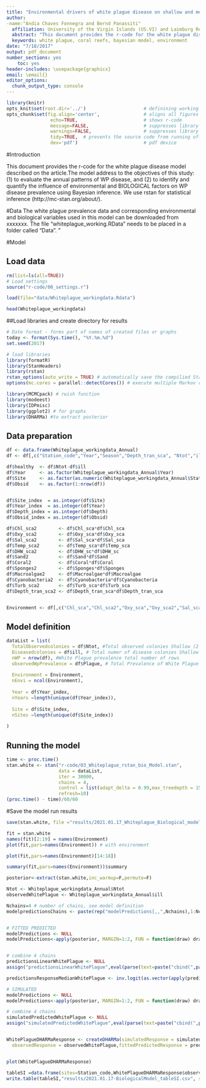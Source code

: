 ```yaml
---
title: "Environmental drivers of white plague disease on shallow and mesophotic coral reefs, U.S. Virgin Islands- Annual Model Biological and Environmental combined"
author: 
-name:"Andia Chaves Fonnegra and Bernd Panassiti"
  affiliation: University of the Virgin Islands (US.VI) and Laimburg Research Center (Italy)
  abstract: "This document provides the r-code for the white plague disease model described on the article:"Environmental drivers of white plague disease on shallow and mesophotic coral reefs, U.S. Virgin Islands" Description of the model in terms of data collection, white plague disease, parameter estimations and fitting of the model can be found in Appendix A."
  keywords: white plague, coral reefs, bayesian model, environment
date: "7/18/2017"
output: pdf_document
number_sections: yes
    toc: yes
header-includes: \usepackage{graphicx}
email: \email{}
editor_options: 
  chunk_output_type: console
---
```


```r
library(knitr)
opts_knit$set(root.dir='../')                     # definining working directory; or normalizePath('../')
opts_chunk$set(fig.align='center',                # aligns all figures
                echo=TRUE,                        # shows r-code
                message=FALSE,                    # suppresses library outputs
                warnings=FALSE,                   # suppresses library outputs
                tidy=TRUE,  # prevents the source code from running off a pdf page
                dev='pdf')                        # pdf device
```

#Introduction

This document provides the r-code for the white plague disease model described on the article.The model address to the objectives of this study: (1) to evaluate the annual patterns of WP disease, and (2) to identify and quantify the influence of environmental and BIOLOGICAL factors on WP disease prevalence using Bayesian inference. We use rstan for statistical inference (http://mc-stan.org/about/). 

#Data
The white plague prevalence data and corresponding environmental and biological variables used in this model can be downloaded from xxxxxxx. The file "whiteplague_working.RData" needs to be placed in a folder called "Data".
"

#Model

## Load data
```r
rm(list=ls(all=TRUE))
# Load settings
source("r-code/00_settings.r")

load(file="data/Whiteplague_workingdata.Rdata")

head(Whiteplague_workingdata)
```


##Load libraries and create directory for results
```r
# Date format - forms part of names of created files or graphs
today <- format(Sys.time(), "%Y.%m.%d")
set.seed(2017)

# load libraries
library(formatR)
library(StanHeaders)
library(rstan)
rstan_options(auto_write = TRUE) # automatically save the compilied Stan program
options(mc.cores = parallel::detectCores()) # execute multiple Markov chains in paral

library(MCMCpack) # rwish function
library(modeest)
library(IDPmisc)
library(ggplot2) # for graphs
library(DHARMa) #to extract posterior
```



## Data preparation
```r
df <- data.frame(Whiteplague_workingdata_Annual)
df <- df[,c("Station_code","Year","Season","Depth_tran_sca", "Ntot","ill","Plague","Chl_sca","Oxy_sca","Sal_sca","Turb_sca","Temp_sca","DHW_sca", "Sand", "Coral", "Sponges","Macroalgae", "Cyanobacteria")]

df$healthy  <- df$Ntot-df$ill
df$Year     <- as.factor(Whiteplague_workingdata_Annual$Year)
df$Site     <- as.factor(as.numeric(Whiteplague_workingdata_Annual$Station_code))
df$Obsid    <- as.factor(1:nrow(df))


df$Site_index  = as.integer(df$Site)
df$Year_index  = as.integer(df$Year)
df$Depth_index = as.integer(df$Depth)
df$Obsid_index = as.integer(df$Obsid)

df$Chl_sca2        <- df$Chl_sca*df$Chl_sca
df$Oxy_sca2        <- df$Oxy_sca*df$Oxy_sca
df$Sal_sca2        <- df$Sal_sca*df$Sal_sca
df$Temp_sca2       <- df$Temp_sca*df$Temp_sca
df$DHW_sca2        <- df$DHW_sc*df$DHW_sc
df$Sand2           <- df$Sand*df$Sand
df$Coral2          <- df$Coral*df$Coral
df$Sponges2        <- df$Sponges*df$Sponges
df$Macroalgae2     <- df$Macroalgae*df$Macroalgae
df$Cyanobacteria2  <- df$Cyanobacteria*df$Cyanobacteria
df$Turb_sca2       <- df$Turb_sca*df$Turb_sca
df$Depth_tran_sca2 <- df$Depth_tran_sca*df$Depth_tran_sca


Environment <- df[,c("Chl_sca","Chl_sca2","Oxy_sca","Oxy_sca2","Sal_sca","Sal_sca2","Turb_sca","Turb_sca2","Temp_sca","Temp_sca2", "DHW_sca","DHW_sca2","Depth_tran_sca","Sand","Coral","Sponges","Macroalgae", "Cyanobacteria")]
```


## Model definition
```r
dataList = list(
  TotalObservedcolonies = df$Ntot, #Total observed colonies Shallow (2 years) Deep (4 years)
  Diseasedcolonies = df$ill, # Total numer of disease colonies Shallow (2 years) Deep (4 years)
  nWP = nrow(df), #White Plague prevalence total number of rows
  observedWpPrevalence = df$Plague, # Total Prevalence of White Plague Shallow (2 years) Deep (4 years)
  
  Environment = Environment,
  nEnvi = ncol(Environment),
  
  Year = df$Year_index,
  nYears =length(unique(df$Year_index)),
  
  Site = df$Site_index,
  nSites =length(unique(df$Site_index))
       
)
```


## Running the model

```r
time <- proc.time()
stan.white <- stan("r-code/03_Whiteplague_rstan_bio_Model.stan",
                   data = dataList,
                   iter = 30000, 
                   chains = 4,
                   control = list(adapt_delta = 0.99,max_treedepth = 15),
                   refresh=10)
(proc.time() - time)/60/60
```


#Save the model run results
```r
save(stan.white, file ="results/2021.01.17_Whiteplague_Biological_model_result.Rdata")
```


```r
fit = stan.white
names(fit)[2:19] = names(Environment)
plot(fit,pars=names(Environment)) # with environment

plot(fit,pars=names(Environment)[14:18])

summary(fit,pars=names(Environment))$summary
```




```r
posterior<-extract(stan.white,inc_warmup=F,permute=F)

Ntot <- Whiteplague_workingdata_Annual$Ntot
observedWhitePlague <- Whiteplague_workingdata_Annual$ill

Nchains=4 # number of chains, see model definition
modelpredictionsChains <- paste(rep("modelPredictions[,,",Nchains),1:Nchains,rep("]",Nchains),sep="")


# FITTED PREDICTED
modelPredictions <- NULL
modelPredictions<-apply(posterior, MARGIN=1:2, FUN = function(draw) draw[grepl("^RealDisease[\\[]",names(draw))])


# combine 4 chains
predictionsLinearWhitePlague <- NULL
assign("predictionsLinearWhitePlague",eval(parse(text=paste("cbind(",paste(modelpredictionsChains, collapse = ","),")",sep=""))))

predictionsResponseMedianWhitePlague <- inv.logit(as.vector(apply(predictionsLinearWhitePlague, 1, median)))*Ntot

# SIMULATED
modelPredictions <- NULL
modelPredictions<-apply(posterior, MARGIN=1:2, FUN = function(draw) draw[grepl("^DiseasePredictions[\\[]",names(draw))])

# combine 4 chains
simulatedPredictedWhitePlague <- NULL
assign("simulatedPredictedWhitePlague",eval(parse(text=paste("cbind(",paste(modelpredictionsChains, collapse = ","),")",sep=""))))


WhitePlagueDHARMaResponse <- createDHARMa(simulatedResponse = simulatedPredictedWhitePlague,
  observedResponse = observedWhitePlague,fittedPredictedResponse = predictionsResponseMedianWhitePlague,integerResponse = T)


plot(WhitePlagueDHARMaResponse)
```


```r
tableSI =data.frame(sites=Station_code,WhitePlagueDHARMaResponse$observedResponse,WhitePlagueDHARMaResponse$fittedPredictedResponse,WhitePlagueDHARMaResponse$scaledResiduals)
write.table(tableSI,"results/2021.01.17-BiologicalModel_tableSI.csv", sep=",", col.names=TRUE)
```

